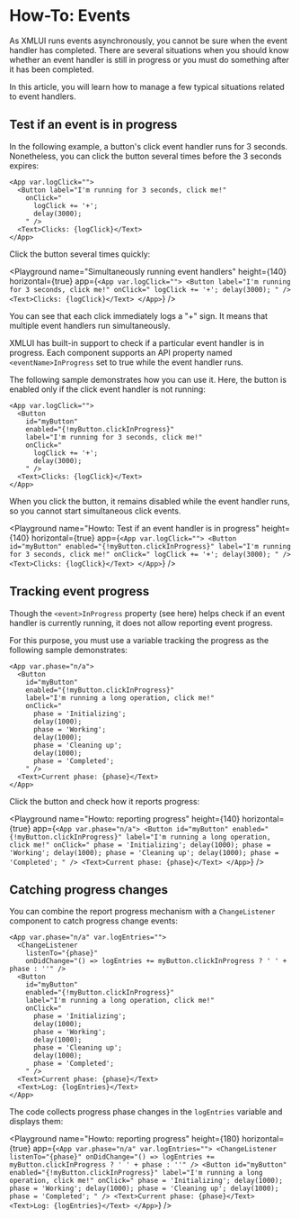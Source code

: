 # How-To: Events

As XMLUI runs events asynchronously, you cannot be sure when the event handler has completed. There are several situations when you should know whether an event handler is still in progress or you must do something after it has been completed.

In this article, you will learn how to manage a few typical situations related to event handlers.

## Test if an event is in progress

In the following example, a button's click event handler runs for 3 seconds. Nonetheless, you can click the button several times before the 3 seconds expires:

```ueml copy
<App var.logClick="">
  <Button label="I'm running for 3 seconds, click me!"
    onClick="
      logClick += '+';
      delay(3000);
    " />
  <Text>Clicks: {logClick}</Text>
</App>
```

Click the button several times quickly:

<Playground
    name="Simultaneously running event handlers"
    height={140}
    horizontal={true}
    app={`
      <App var.logClick="">
        <Button label="I'm running for 3 seconds, click me!"
          onClick="
            logClick += '+';
            delay(3000);
          " />
        <Text>Clicks: {logClick}</Text>
      </App>
  `}
/>

You can see that each click immediately logs a "+" sign. It means that multiple event handlers run simultaneously.

XMLUI has built-in support to check if a particular event handler is in progress. Each component supports an API property named `<eventName>InProgress` set to true while the event handler runs.

The following sample demonstrates how you can use it. Here, the button is enabled only if the click event handler is not running:

```ueml copy {4} /clickInProgress/
<App var.logClick="">
  <Button
    id="myButton"
    enabled="{!myButton.clickInProgress}"
    label="I'm running for 3 seconds, click me!"
    onClick="
      logClick += '+';
      delay(3000);
    " />
  <Text>Clicks: {logClick}</Text>
</App>
```

When you click the button, it remains disabled while the event handler runs, so you cannot start simultaneous click events.

<Playground
    name="Howto: Test if an event handler is in progress"
    height={140}
    horizontal={true}
    app={`
    <App var.logClick="">
      <Button
        id="myButton"
        enabled="{!myButton.clickInProgress}"
        label="I'm running for 3 seconds, click me!"
        onClick="
          logClick += '+';
          delay(3000);
        " />
      <Text>Clicks: {logClick}</Text>
    </App>
`}
/>

## Tracking event progress

Though the `<event>InProgress` property (see <SmartLink href="#test-if-an-event-is-in-progress">here</SmartLink>) helps check if an event handler is currently running, it does not allow reporting event progress.

For this purpose, you must use a variable tracking the progress as the following sample demonstrates:

```ueml copy /phase/
<App var.phase="n/a">
  <Button
    id="myButton"
    enabled="{!myButton.clickInProgress}"
    label="I'm running a long operation, click me!"
    onClick="
      phase = 'Initializing';
      delay(1000);
      phase = 'Working';
      delay(1000);
      phase = 'Cleaning up';
      delay(1000);
      phase = 'Completed';
    " />
  <Text>Current phase: {phase}</Text>
</App>
```

Click the button and check how it reports progress:

<Playground
    name="Howto: reporting progress"
    height={140}
    horizontal={true}
    app={`
    <App var.phase="n/a">
      <Button
        id="myButton"
        enabled="{!myButton.clickInProgress}"
        label="I'm running a long operation, click me!"
        onClick="
          phase = 'Initializing';
          delay(1000);
          phase = 'Working';
          delay(1000);
          phase = 'Cleaning up';
          delay(1000);
          phase = 'Completed';
        " />
      <Text>Current phase: {phase}</Text>
    </App>
`}
/>

## Catching progress changes

You can combine the report progress mechanism with a `ChangeListener` component to catch progress change events:

```ueml copy
<App var.phase="n/a" var.logEntries="">
  <ChangeListener
    listenTo="{phase}"
    onDidChange="() => logEntries += myButton.clickInProgress ? ' ' + phase : ''" />
  <Button
    id="myButton"
    enabled="{!myButton.clickInProgress}"
    label="I'm running a long operation, click me!"
    onClick="
      phase = 'Initializing';
      delay(1000);
      phase = 'Working';
      delay(1000);
      phase = 'Cleaning up';
      delay(1000);
      phase = 'Completed';
    " />
  <Text>Current phase: {phase}</Text>
  <Text>Log: {logEntries}</Text>
</App>
```

The code collects progress phase changes in the `logEntries` variable and displays them:

<Playground
    name="Howto: reporting progress"
    height={180}
    horizontal={true}
    app={`
    <App var.phase="n/a" var.logEntries="">
      <ChangeListener
        listenTo="{phase}"
        onDidChange="() => logEntries += myButton.clickInProgress ? ' ' + phase : ''" />
      <Button
        id="myButton"
        enabled="{!myButton.clickInProgress}"
        label="I'm running a long operation, click me!"
        onClick="
          phase = 'Initializing';
          delay(1000);
          phase = 'Working';
          delay(1000);
          phase = 'Cleaning up';
          delay(1000);
          phase = 'Completed';
        " />
      <Text>Current phase: {phase}</Text>
      <Text>Log: {logEntries}</Text>
    </App>
`}
/>


